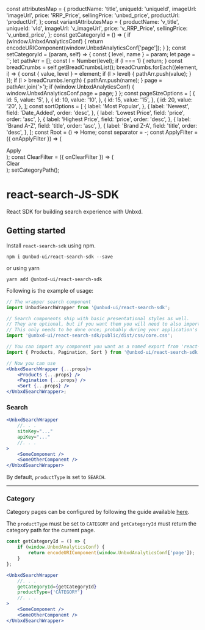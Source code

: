 
const attributesMap = {
    productName: 'title',
    uniqueId: 'uniqueId',
    imageUrl: 'imageUrl',
    price: 'RRP_Price',
    sellingPrice: 'unbxd_price',
    productUrl: 'productUrl',
};
const variantAttributesMap = {
    productName: 'v_title',
    uniqueId: 'vId',
    imageUrl: 'v_imageUrl',
    price: 'v_RRP_Price',
    sellingPrice: 'v_unbxd_price',
};
const getCategoryId = () => {
    if (window.UnbxdAnalyticsConf) {
        return encodeURIComponent(window.UnbxdAnalyticsConf['page']);
    }
};
const setCategoryId = (param, self) => {
    const { level, name } = param;
    let page = ``;
    let pathArr = [];
    const l = Number(level);
    if (l === 1) {
        return;
    }
    const breadCrumbs = self.getBreadCrumbsList();
    breadCrumbs.forEach((element, i) => {
        const { value, level } = element;
        if (l > level) {
            pathArr.push(value);
        }
    });
    if (l > breadCrumbs.length) {
        pathArr.push(name);
    }
    page = pathArr.join('>');
    if (window.UnbxdAnalyticsConf) {
        window.UnbxdAnalyticsConf.page = page;
    }
};
const pageSizeOptions = [
    {
        id: 5,
        value: '5',
    },
    {
        id: 10,
        value: '10',
    },
    {
        id: 15,
        value: '15',
    },
    {
        id: 20,
        value: '20',
    },
];
const sortOptions = [
    {
        label: 'Most Popular',
    },
    {
        label: 'Newest',
        field: 'Date_Added',
        order: 'desc',
    },
    {
        label: 'Lowest Price',
        field: 'price',
        order: 'asc',
    },
    {
        label: 'Highest Price',
        field: 'price',
        order: 'desc',
    },
    {
        label: 'Brand A-Z',
        field: 'title',
        order: 'asc',
    },
    {
        label: 'Brand Z-A',
        field: 'title',
        order: 'desc',
    },
];
const Root = () => <span>Home</span>;
const separator = <span>-</span>;
const ApplyFilter = ({ onApplyFilter }) => (
    <div onClick={onApplyFilter}>Apply</div>
);
const ClearFilter = ({ onClearFilter }) => (
    <div onClick={onClearFilter}>Clear</div>
);
setCategoryPath();

<Meta title="Introduction" />

# react-search-JS-SDK

React SDK for building search experience with Unbxd.

## Getting started

Install `react-search-sdk` using npm.

```shell
npm i @unbxd-ui/react-search-sdk --save
```

or using yarn

```shell
yarn add @unbxd-ui/react-search-sdk
```

Following is the example of usage:

```jsx
// The wrapper search component
import UnbxdSearchWrapper from '@unbxd-ui/react-search-sdk';

// Search components ship with basic presentational styles as well.
// They are optional, but if you want them you will need to also import the CSS file.
// This only needs to be done once; probably during your application's bootstrapping process.
import '@unbxd-ui/react-search-sdk/public/dist/css/core.css';

// You can import any component you want as a named export from 'react-search-sdk'
import { Products, Pagination, Sort } from '@unbxd-ui/react-search-sdk';

// Now you can use
<UnbxdSearchWrapper {...props}>
    <Products {...props} />
    <Pagination {...props} />
    <Sort {...props} />
</UnbxdSearchWrapper>;
```

### Search

```jsx
<UnbxdSearchWrapper
    //. . .
    siteKey="..."
    apiKey="..."
    //. . .
>
    <SomeComponent />
    <SomeOtherComponent />
</UnbxdSearchWrapper>
```

By default, `productType` is set to `SEARCH`.

<Preview>
    <Story name="search">
        <UnbxdSearchWrapper
            siteKey="wildearth-com-au808941566300438"
            apiKey="d36d1fa05b3505ae0d9b06ed91bbe5e4"
            priceUnit="$"
        >
            <SearchBox />
            <SpellCheck />
            <SearchTitle />
            <Banners altText="alt banner image" />
            <Breadcrumbs Root={Root} separator={separator} />
            <SelectedFacets />
            <PageSize size={15} sizeOptions={pageSizeOptions} />
            <Pagination />
            <Sort
                default={{
                    label: 'Brand A-Z',
                    field: 'title',
                    order: 'asc',
                }}
                sortOptions={sortOptions}
            />
            <MultilevelFacets
                categoryDisplayName={'category'}
                categoryField={'categoryPath'}
                facetDepth={6}
                facetLimit={100}
            />
            <TextFacets />
            <RangeFacets />
            <FacetActions
                ApplyFilterComponent={ApplyFilter}
                ClearFilterComponent={ClearFilter}
            />
            <ViewTypes viewTypes={['GRID', 'LIST']} />
            <Products
                perRow={3}
                pageSize={20}
                productViewTypes={['GRID', 'LIST']}
                attributesMap={attributesMap}
                showVariants={true}
                variantsCount={2}
                variantAttributesMap={variantAttributesMap}
            />
            <div className="hidden">
                <SearchBox defaultSearch={'Boots'} />
            </div>
        </UnbxdSearchWrapper>
    </Story>
</Preview>

---

### Category

Category pages can be configured by following the guide available [here](https://unbxd.com/documentation/site-search/v2-search-analytics-integration-browser/#categorypagehit).

The `productType` must be set to `CATEGORY` and `getCategoryId` must return the category path for the current page.

```js
const getCategoryId = () => {
    if (window.UnbxdAnalyticsConf) {
        return encodeURIComponent(window.UnbxdAnalyticsConf['page']);
    }
};
```

```jsx
<UnbxdSearchWrapper
    //. . .
    getCategoryId={getCategoryId}
    productType={'CATEGORY'}
    //. . .
>
    <SomeComponent />
    <SomeOtherComponent />
</UnbxdSearchWrapper>
```

<Preview>
    <Story name="category">
        <UnbxdSearchWrapper
            siteKey="wildearthclone-neto-com-au808941566310465"
            apiKey="e6959ae0b643d51b565dc3e01bf41ec1"
            getCategoryId={getCategoryId}
            productType={'CATEGORY'}
            priceUnit="$"
        >
            <SearchBox />
            <SpellCheck />
            <SearchTitle />
            <Banners altText="alt banner image" />
            <Breadcrumbs Root={Root} separator={separator} />
            <SelectedFacets />
            <PageSize size={15} sizeOptions={pageSizeOptions} />
            <Pagination />
            <Sort
                default={{
                    label: 'Brand A-Z',
                    field: 'title',
                    order: 'asc',
                }}
                sortOptions={sortOptions}
            />
            <MultilevelFacets
                categoryDisplayName={'category'}
                categoryField={'categoryPath'}
                defaultCategoryFilter={'All Products'}
                facetDepth={6}
                facetLimit={100}
            />
            <TextFacets />
            <RangeFacets displayType={'LIST'} />
            <FacetActions
                ApplyFilterComponent={ApplyFilter}
                ClearFilterComponent={ClearFilter}
            />
            <ViewTypes viewTypes={['GRID', 'LIST']} />
            <Products
                paginationType={'FIXED_PAGINATION'}
                perRow={3}
                pageSize={20}
                productViewTypes={['GRID', 'LIST']}
                attributesMap={attributesMap}
                showVariants={true}
                variantsCount={2}
                variantAttributesMap={variantAttributesMap}
            />
        </UnbxdSearchWrapper>
    </Story>
</Preview>
